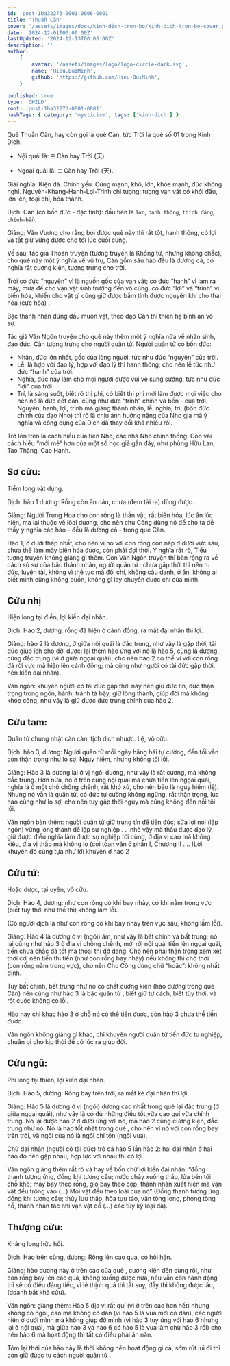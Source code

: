 ```yaml
---
id: 'post-1ba32273-0001-0006-0001'
title: 'Thuần Càn'
cover: '/assets/images/docs/kinh-dich-tron-bo/kinh-dich-tron-bo-cover.png'
date: '2024-12-01T00:00:00Z'
lastUpdated: '2024-12-13T00:00:00Z'
description: ''
author:
    {
        avatar: '/assets/images/logo/logo-circle-dark.svg',
        name: 'Hieu.BuiMinh',
        github: 'https://github.com/Hieu-BuiMinh',
    }

published: true
type: 'CHILD'
root: 'post-1ba32273-0001-0001'
hashTags: { category: 'mysticism', tags: ['kinh-dich'] }
---
```


Quẻ Thuần Càn, hay còn gọi là quẻ Càn, tức Trời là quẻ số 01 trong Kinh Dịch.

<Hexagram upper={1} lower={1} className="m-auto" />

-   Nội quái là: `☰` Càn hay Trời (天).

-   Ngoại quái là: `☰` Càn hay Trời (天).

Giải nghĩa: Kiện dã. Chính yếu. Cứng mạnh, khô, lớn, khỏe mạnh, đức không nghỉ. Nguyên-Khang-Hanh-Lợi-Trinh chi tượng: tượng vạn vật có khởi đầu, lớn lên, toại chí, hóa thành.

Dịch: Càn (có bốn đức - đặc tính): đầu tiên là `lớn`, `hanh thông`, `thích đáng`, `chính-bền`.

Giảng: Văn Vương cho rằng bói được quẻ này thì rất tốt, hanh thông, có lợi và tất giữ vững được cho tới lúc cuối cùng.

Về sau, tác giả Thoán truyện (tương truyền là Khổng tử, nhưng không chắc), cho quẻ này một ý nghĩa về vũ trụ, Càn gồm sáu hào đều là dương cả, có nghĩa rất cương kiện, tượng trưng cho trời.

Trời có đức “nguyên” vì là nguồn gốc của vạn vật; có đức “hanh” vì làm ra mây, mưa để cho vạn vật sinh trưởng đến vô cùng, có đức “lợi” và “trinh” vì biến hóa, khiến cho vật gì cũng giữ được bẩm tính được nguyên khí cho thái hòa (cực hòa) .

Bậc thánh nhân đứng đầu muôn vật, theo đạo Càn thì thiên hạ bình an vô sự.

Tác giả Văn Ngôn truyện cho quẻ này thêm một ý nghĩa nữa về nhân sinh, đạo đức. Càn tượng trưng cho người quân tử. Người quân tử có bốn đức:

-   Nhân, đức lớn nhất, gốc của lòng người, tức như đức “nguyên” của trời.
-   Lễ, là hợp với đạo lý, hợp với đạo lý thì hanh thông, cho nên lễ tức như đức “hanh” của trời.
-   Nghĩa, đức này làm cho mọi người được vui vẻ sung sướng, tức như đức “lợi” của trời.
-   Trí, là sáng suốt, biết rõ thị phị, có biết thị phi mới làm được mọi việc cho nên nó là đức cốt cán, cũng như đức “trinh” chính và bền - của trời.
    Nguyên, hanh, lợi, trinh mà giảng thành nhân, lễ, nghĩa, trí, (bốn đức chính của đạo Nho) thì rõ là chịu ảnh hưởng nặng của Nho gia mà ý nghĩa và công dụng của Dịch đã thay đổi khá nhiều rồi.

Trở lên trên là cách hiểu của tiên Nho, các nhà Nho chính thống. Còn vài cách hiểu “mới mẻ” hơn của một số học giả gần đây, như phùng Hữu Lan, Tào Thăng, Cao Hanh.

## Sơ cửu:

<Hexagram upper={1} lower={1} className="m-auto" actives={[1]} showIndex />

<AlertBadge type="info" className="mb-3">
	Tiềm long vật dụng.
</AlertBadge>

Dịch: hào 1 dương: Rồng còn ẩn náu, chưa (đem tài ra) dùng được.

Giảng: Người Trung Hoa cho con rồng là thần vật, rất biến hóa, lúc ẩn lúc hiện, mà lại thuộc về lòai dương, cho nên chu Công dùng nó để cho ta dễ thấy ý nghĩa các hào - đều là dương cả - trong quẻ Càn.

Hào 1, ở dưới thấp nhất, cho nên ví nó với con rồng còn nấp ở dưới vực sâu, chưa thể làm mây biến hóa được, còn phải đợi thời. Ý nghĩa rất rõ, Tiểu tượng truyện không giảng gì thêm. Còn Văn Ngôn truyện thì bàn rộng ra về cách sử sự của bâc thánh nhân, người quân tử : chưa gặp thời thì nên tu đức, luyện tài, không vì thế tục mà đổi chí, không cầu danh, ở ẩn, không ai biết mình cũng không buồn, không gì lay chuyển được chí của mình.

## Cửu nhị

<Hexagram upper={1} lower={1} className="m-auto" actives={[2]} showIndex />

<AlertBadge type="info" className="mb-3">
	Hiện long tại điền, lợi kiến đại nhân.
</AlertBadge>

Dịch: Hào 2, dương: rồng đã hiện ở cánh đồng, ra mắt đại nhân thì lợi.

Giảng: hào 2 là dương, ở giữa nội quái là đắc trung, như vậy là gặp thời, tài đức giúp ích cho đời được: lại thêm hào ứng với nó là hào 5, cũng là dương, cũng đắc trung (vì ở giữa ngọai quái); cho nên hào 2 có thể ví với con rồng đã rời vực mà hiện lên cánh đồng; mà cũng như người có tài đức gặp thời, nên kiến đại nhân).

Văn ngôn: khuyên người có tài đức gặp thời này nên giữ đức tín, đức thận trọng trong ngôn, hành, tránh tà bậy, giữ lòng thành, giúp đời mà không khoe công, như vậy là giữ được đức trung chính của hào 2.

## Cửu tam:

<Hexagram upper={1} lower={1} className="m-auto" actives={[3]} showIndex />

<AlertBadge type="info" className="mb-3">
	Quân tử chung nhật càn càn, tịch dịch nhược. Lệ, vô cữu.
</AlertBadge>

Dịch: hào 3, dương: Người quân tử mỗi ngày hăng hái tự cường, đến tối vẫn còn thận trọng như lo sợ. Nguy hiểm, nhưng không tôi lỗi.

Giảng: Hào 3 là dương lại ở vị ngôi dương, như vậy là rất cương, mà không đắc trung. Hơn nữa, nó ở trên cùng nội quái mà chưa tiến lên ngọai quái, nghĩa là ở một chỗ chông chênh, rất khó xử, cho nên bảo là nguy hiểm (lệ). Nhưng nó vẫn là quân tử, có đức tự cường không ngừng, rất thận trọng, lúc nào cũng như lo sợ, cho nên tuy gặp thời nguy mà cũng không đến nỗi tội lỗi.

Văn ngôn bàn thêm: người quân tử giữ trung tín để tiến đức; sửa lời nói (lập ngôn) vững lòng thành để lập sự nghiệp . . .nhờ vậy mà thấu được đạo lý, giữ được điều nghĩa làm được sự nghiệp tới cùng, ở địa vị cao mà không kiêu, địa vị thấp mà không lo (coi tòan văn ở phần I, Chương II . .. )Lời khuyên đó cũng tựa như lời khuyên ở hào 2

## Cửu tứ:

<Hexagram upper={1} lower={1} className="m-auto" actives={[4]} showIndex />

<AlertBadge type="info" className="mb-3">
	Hoặc dược, tại uyên, vô cữu.
</AlertBadge>

Dịch: Hào 4, dương: như con rồng có khi bay nhảy, có khi nằm trong vực (biết tùy thời như thế thì) không lầm lỗi.

(Có người dịch là như con rồng có khi bay nhảy trên vực sâu, không lầm lỗi).

Giảng: Hào 4 là dương ở vị (ngôi) âm, như vậy là bất chính và bất trung; nó lại cũng như hào 3 ở địa vị chông chênh, mới rời nội quái tiến lên ngọai quái, tiến chưa chắc đã tốt mà thóai thì dở dang. Cho nên phải thận trọng xem xét thời cơ, nên tiến thì tiến (như con rồng bay nhảy) nếu không thì chờ thời (con rồng nằm trong vực), cho nên Chu Công dùng chữ “hoặc”: không nhất định.

Tuy bất chính, bất trung như nó có chất cương kiện (hào dương trong quẻ Càn) nên cũng như hào 3 là bậc quân tử , biết giữ tư cách, biết tùy thời, và rốt cuộc không có lỗi.

Hào này chỉ khác hào 3 ở chỗ nó có thể tiến được, còn hào 3 chưa thể tiến được.

Văn ngôn không giảng gì khác, chỉ khuyên người quân tử tiến đức tu nghiệp, chuẩn bị cho kịp thời để có lúc ra giúp đời.

## Cửu ngũ:

<Hexagram upper={1} lower={1} className="m-auto" actives={[5]} showIndex />

<AlertBadge type="info" className="mb-3">
	Phi long tại thiên, lợi kiến đại nhân.
</AlertBadge>

Dịch: Hào 5, dương: Rồng bay trên trời, ra mắt kẻ đại nhân thì lợi.

Giảng: Hào 5 là dương ở vị (ngôi) dương cao nhất trong quẻ lại đắc trung (ở giữa ngọai quái), như vậy là có đủ những điều tốt,vừa cao quí vừa chính trung. Nó lại được hào 2 ở dưới ứng với nó, mà hào 2 cũng cương kiện, đắc trung như nó. Nó là hào tốt nhất trong quẻ , cho nên ví nó với con rồng bay trên trời, và ngôi của nó là ngôi chí tôn (ngôi vua).

Chữ đại nhân (người có tài đức) trỏ cả hào 5 lẫn hào 2: hai đại nhân ở hai hào đó nên gặp nhau, hợp lực với nhau thì có lợi.

Văn ngôn giảng thêm rất rõ và hay về bốn chữ lợi kiến đại nhân: “đồng thanh tương ứng, đồng khí tương cầu; nước chảy xuống thấp, lửa bén tới chỗ khô; mây bay theo rồng, gió bay theo cọp, thánh nhân xuất hiện mà vạn vật đều trông vào (…) Mọi vật đều theo loài của nó” (Đồng thanh tương ứng, đồng khí tương cầu; thủy lưu thấp, hỏa tựu táo, vân tòng long, phong tòng hổ, thánh nhân tác nhi vạn vật đổ (…) các tùy kỳ loại dã).

## Thượng cửu:

<Hexagram upper={1} lower={1} className="m-auto" actives={[6]} showIndex />

<AlertBadge type="info" className="mb-3">
	Kháng long hữu hối.
</AlertBadge>

Dịch: Hào trên cùng, dương: Rồng lên cao quá, có hối hận.

Giảng: hào dương này ở trên cao của quẻ , cương kiện đến cùng rồi, như con rồng bay lên cao quá, không xuống được nữa, nếu vẫn còn hành động thì sẽ có điều đáng tiếc, vì lẻ thịnh quá thì tất suy, đầy thì không được lâu, (doanh bất khả cửu).

Văn ngôn: giảng thêm: Hào 5 địa vị rất quí (vì ở trên cao hơn hết) nhưng không có ngôi, cao mà không có dân (vì hào 5 là vua mới có dân), các người hiền ở dưới mình mà không giúp đỡ mình (vì hào 3 tuy ứng với hào 6 nhưng lại ở nội quái, mà giữa hào 3 và hào 6 có hào 5 là vua làm chủ hào 3 rồi) cho nên hào 6 mà họat động thì tất có điều phải ăn năn.

Tóm lại thời của hào này là thời không nên họat động gì cả, sớm rút lui đi thì còn giữ được tư cách người quân tử .
